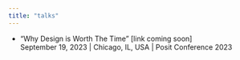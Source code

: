 ```yaml
---
title: "talks"
---
```


-   "Why Design is Worth The Time" \[link coming soon\]\
    September 19, 2023 \| Chicago, IL, USA \| Posit Conference 2023
